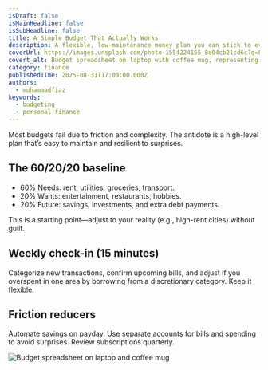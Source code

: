 ```yaml
---
isDraft: false
isMainHeadline: false
isSubHeadline: false
title: A Simple Budget That Actually Works
description: A flexible, low-maintenance money plan you can stick to even on chaotic weeks.
coverUrl: https://images.unsplash.com/photo-1554224155-8d04cb21cd6c?q=80&w=1600&auto=format&fit=crop
covert_alt: Budget spreadsheet on laptop with coffee mug, representing personal finance
category: finance
publishedTime: 2025-08-31T17:00:00.000Z
authors:
  - muhammadfiaz
keywords:
  - budgeting
  - personal finance
---
```


Most budgets fail due to friction and complexity. The antidote is a high-level plan that’s easy to maintain and resilient to surprises.

## The 60/20/20 baseline

- 60% Needs: rent, utilities, groceries, transport.
- 20% Wants: entertainment, restaurants, hobbies.
- 20% Future: savings, investments, and extra debt payments.

This is a starting point—adjust to your reality (e.g., high-rent cities) without guilt.

## Weekly check-in (15 minutes)

Categorize new transactions, confirm upcoming bills, and adjust if you overspent in one area by borrowing from a discretionary category. Keep it flexible.

## Friction reducers

Automate savings on payday. Use separate accounts for bills and spending to avoid surprises. Review subscriptions quarterly.

![Budget spreadsheet on laptop and coffee mug](https://images.unsplash.com/photo-1517245386807-bb43f82c33c4?q=80&w=1600&auto=format&fit=crop)

